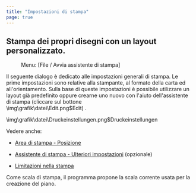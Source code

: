 ```yaml
---
title: "Impostazioni di stampa"
page: true
---
```

## Stampa dei propri disegni con un layout personalizzato.
<GeoMapper> <Menu> Menu: [File / Avvia assistente di stampa] </Menu> 

Il seguente dialogo &#232; dedicato alle impostazioni generali di stampa. Le prime impostazioni sono relative alla stampante, al formato della carta ed all&#39;orientamento. Sulla base di queste impostazioni &#232; possibile utilizzare un layout gi&#224; predefinito oppure crearne uno nuovo con l&#39;aiuto dell&#39;assistente di stampa (cliccare sul bottone  
<Image>\img\grafik\datei\Edit.png$Edit</Image>) . 


<Image>\img\grafik\datei\Druckeinstellungen.png$Druckeinstellungen</Image>

Vedere anche:


- [Area di stampa - Posizione](../datei/druckassistentstarten2)

- [Assistente di stampa - Ulteriori impostazioni](../datei/druckassistentstarten3)
 (opzionale)


- [Limitazioni nella stampa](../datei/druckassistentstarten4)




<Success>
Come scala di stampa, il programma propone la scala corrente usata per la creazione del piano.
</Success>



</GeoMapper>
